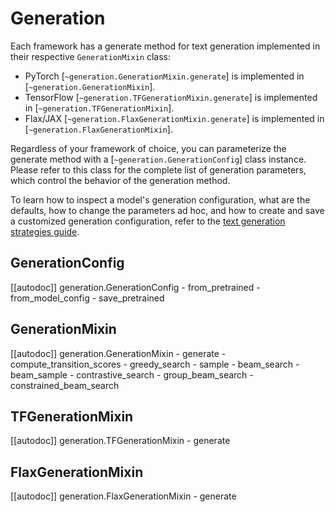 <!--Copyright 2022 The HuggingFace Team. All rights reserved.

Licensed under the Apache License, Version 2.0 (the "License"); you may not use this file except in compliance with
the License. You may obtain a copy of the License at

http://www.apache.org/licenses/LICENSE-2.0

Unless required by applicable law or agreed to in writing, software distributed under the License is distributed on
an "AS IS" BASIS, WITHOUT WARRANTIES OR CONDITIONS OF ANY KIND, either express or implied. See the License for the
specific language governing permissions and limitations under the License.
-->

# Generation

Each framework has a generate method for text generation implemented in their respective `GenerationMixin` class:

- PyTorch [`~generation.GenerationMixin.generate`] is implemented in [`~generation.GenerationMixin`].
- TensorFlow [`~generation.TFGenerationMixin.generate`] is implemented in [`~generation.TFGenerationMixin`].
- Flax/JAX [`~generation.FlaxGenerationMixin.generate`] is implemented in [`~generation.FlaxGenerationMixin`].

Regardless of your framework of choice, you can parameterize the generate method with a [`~generation.GenerationConfig`]
class instance. Please refer to this class for the complete list of generation parameters, which control the behavior
of the generation method.

To learn how to inspect a model's generation configuration, what are the defaults, how to change the parameters ad hoc,
and how to create and save a customized generation configuration, refer to the
[text generation strategies guide](../generation_strategies).

## GenerationConfig

[[autodoc]] generation.GenerationConfig
	- from_pretrained
	- from_model_config
	- save_pretrained

## GenerationMixin

[[autodoc]] generation.GenerationMixin
	- generate
	- compute_transition_scores
	- greedy_search
	- sample
	- beam_search
	- beam_sample
	- contrastive_search
	- group_beam_search
	- constrained_beam_search

## TFGenerationMixin

[[autodoc]] generation.TFGenerationMixin
	- generate

## FlaxGenerationMixin

[[autodoc]] generation.FlaxGenerationMixin
	- generate

